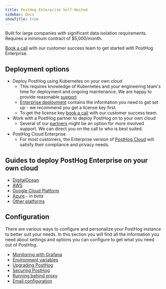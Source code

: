 ```yaml
---
title: PostHog Enterprise Self-Hosted
sidebar: Docs
showTitle: true
---
```


Built for large companies with significant data isolation requirements. Requires a minimum contract of $5,000/month.

[Book a call](/book-a-demo) with our customer success team to get started with PostHog Enterprise.

## Deployment options

- Deploy PostHog using Kubernetes on your own cloud
    - This requires knowledge of Kubernetes and your engineering team's time for deployment and ongoing maintenance. We are happy to provide reasonable [support](/docs/self-host/enterprise/support).
    - [Enterprise deployment](/docs/self-host/enterprise/overview) contains the information you need to get set up - we recommend you get a license key first.
    - To get the license key [book a call](/book-a-demo) with our customer success team.
- Work with a PostHog partner to deploy PostHog on to your own cloud
    - Several of our [partners](/partners) might be an option for more involved support. We can direct you on the call to who is best suited.
- PostHog Cloud Enterprise
    - For most customers, the Enterprise version of [PostHog Cloud](/pricing) will satisfy their compliance and privacy needs.

## Guides to deploy PostHog Enterprise on your own cloud

-   [DigitalOcean](/docs/self-host/deploy/digital-ocean)
-   [AWS](/docs/self-host/deploy/aws)
-   [Google Cloud Platform](/docs/self-host/deploy/gcp)
-   [Azure](/docs/self-host/deploy/azure) - _in beta_
-   [Other platforms](/docs/self-host/deploy/other)

## Configuration

There are various ways to configure and personalize your PostHog instance to better suit your needs. In this section you will find all the information you need about settings and options you can configure to get what you need out of PostHog.

-   [Monitoring with Grafana](/docs/self-host/configure/monitoring-with-grafana)
-   [Environment variables](/docs/self-host/configure/environment-variables)
-   [Upgrading PostHog](/docs/runbook/upgrading-posthog)
-   [Securing PostHog](/docs/self-host/configure/securing-posthog)
-   [Running behind proxy](/docs/self-host/configure/running-behind-proxy)
-   [Email configuration](/docs/self-host/configure/email)